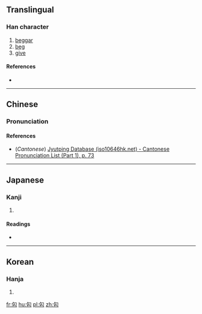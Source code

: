 ==Translingual==

===Han character===
{{Han char|rn=20|rad=勹|as=03|sn=5|four=|canj=心女人 (PVO)|ids=⿹[[勹]][[亾]]}}

# [[beggar]]
# [[beg]]
# [[give]]

====References====
* {{Han ref|kx=0150.250|dkj=02504|dj=0339.170|hdz=10257.030|uh=5303|ud=21251}}

----

==Chinese==
{{zh-forms}}

===Pronunciation===
{{zh-pron
|m=gài
|c=koi3
|mc=y
|oc=y
|ma=
|cat=n,v
}}

====References====
*(''Cantonese'') [http://www.iso10646hk.net/jp/document/download.jsp Jyutping Database (iso10646hk.net) - Cantonese Pronunciation List (Part 1), p. 73]

----

==Japanese==

===Kanji===
{{ja-kanji|grade=|rs=勹03}}

# {{defn|lang=ja|sort=勹03}}

====Readings====
* {{ja-readings|on=[[かつ]] (katsu), [[かち]] (kachi), [[かい]] (kai)|kun=[[こう]] (kou), [[あたえる]] (ataeru)}}

----

==Korean==

===Hanja===
{{ko-hanja|hangeul=개|rv=gae|mr=kae}}

# {{defn|lang=ko|sort=勹03}}

[[fr:匃]]
[[hu:匃]]
[[pl:匃]]
[[zh:匃]]
